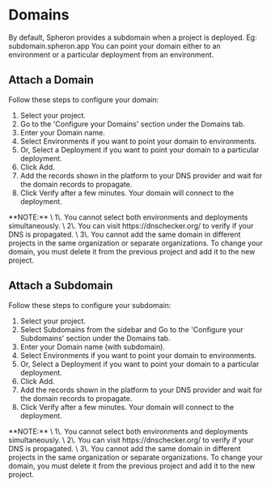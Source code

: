 
# Domains

By default, Spheron provides a subdomain when a project is deployed.
Eg: subdomain.spheron.app
You can point your domain either to an environment or a particular deployment from an environment.

## Attach a Domain

Follow these steps to configure your domain:

1. Select your project.
2. Go to the 'Configure your Domains' section under the Domains tab.
3. Enter your Domain name.
4. Select Environments if you want to point your domain to environments.
5. Or, Select a Deployment if you want to point your domain to a particular deployment.
6. Click Add.
7. Add the records shown in the platform to your DNS provider and wait for the domain records to propagate.
8. Click Verify after a few minutes. Your domain will connect to the deployment.

<Callout type="info">
  **NOTE:** \
  1\. You cannot select both environments and deployments simultaneously. \
  2\. You can visit https://dnschecker.org/ to verify if your DNS is propagated. \
  3\. You cannot add the same domain in different projects in the same organization or separate organizations. To change your domain, you must delete it from the previous project and add it to the new project.
</Callout>

## Attach a Subdomain

Follow these steps to configure your subdomain:

1. Select your project.
2. Select Subdomains from the sidebar and Go to the 'Configure your Subdomains' section under the Domains tab.
3. Enter your Domain name (with subdomain).
4. Select Environments if you want to point your domain to environments.
5. Or, Select a Deployment if you want to point your domain to a particular deployment.
6. Click Add.
7. Add the records shown in the platform to your DNS provider and wait for the domain records to propagate.
8. Click Verify after a few minutes. Your domain will connect to the deployment.

<Callout type="info">
  **NOTE:** \
  1\. You cannot select both environments and deployments simultaneously. \
  2\. You can visit https://dnschecker.org/ to verify if your DNS is propagated. \
  3\. You cannot add the same domain in different projects in the same organization or separate organizations. To change your domain, you must delete it from the previous project and add it to the new project.
</Callout>
